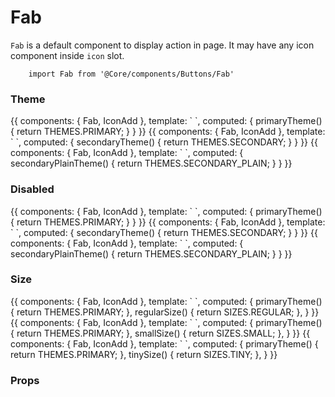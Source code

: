 
<Meta title="Components API|Fab" />

# Fab

`Fab` is a default component to display action in page. It may have any icon component inside `icon` slot.

```
    import Fab from '@Core/components/Buttons/Fab'
```

### Theme
<Preview>
    <Story name="primary">
        {{
            components: { Fab, IconAdd },
            template: `
                <Fab :theme="primaryTheme">
                    <template #icon="{ fillColor, isHovered }">
                        <IconAdd :fill-color="fillColor" />
                    </template>
                </Fab>
            `,
            computed: {
                primaryTheme() {
                    return THEMES.PRIMARY;
                }
            }
        }}
    </Story>
    <Story name="secondary">
        {{
            components: { Fab, IconAdd },
            template: `
                <Fab :theme="secondaryTheme">
                    <template #icon="{ fillColor, isHovered }">
                        <IconAdd :fill-color="fillColor" />
                    </template>
                </Fab>
            `,
            computed: {
                secondaryTheme() {
                    return THEMES.SECONDARY;
                }
            }
        }}
    </Story>
    <Story name="secondary-plain">
        {{
            components: { Fab, IconAdd },
            template: `
                <Fab :theme="secondaryPlainTheme">
                    <template #icon="{ fillColor, isHovered }">
                        <IconAdd :fill-color="fillColor" />
                    </template>
                </Fab>
            `,
            computed: {
                secondaryPlainTheme() {
                    return THEMES.SECONDARY_PLAIN;
                }
            }
        }}
    </Story>
</Preview>

### Disabled

<Preview>
    <Story name="disabled-primary">
        {{
            components: { Fab, IconAdd },
            template: `
                <Fab :disabled="true" :theme="primaryTheme">
                    <template #icon="{ fillColor, isHovered }">
                        <IconAdd :fill-color="fillColor" />
                    </template>
                </Fab>
            `,
            computed: {
                primaryTheme() {
                    return THEMES.PRIMARY;
                }
            }
        }}
    </Story>
    <Story name="disabled-secondary">
        {{
            components: { Fab, IconAdd },
            template: `
                <Fab :disabled="true" :theme="secondaryTheme">
                    <template #icon="{ fillColor, isHovered }">
                        <IconAdd :fill-color="fillColor" />
                    </template>
                </Fab>
            `,
            computed: {
                secondaryTheme() {
                    return THEMES.SECONDARY;
                }
            }
        }}
    </Story>
    <Story name="disabled-secondary-plain">
        {{
            components: { Fab, IconAdd },
            template: `
                <Fab :disabled="true" :theme="secondaryPlainTheme">
                    <template #icon="{ fillColor, isHovered }">
                        <IconAdd :fill-color="fillColor" />
                    </template>
                </Fab>
            `,
            computed: {
                secondaryPlainTheme() {
                    return THEMES.SECONDARY_PLAIN;
                }
            }
        }}
    </Story>
</Preview>

### Size

<Preview>
    <Story name="regular">
        {{
            components: { Fab, IconAdd },
            template: `
                <Fab :theme="primaryTheme" :size="regularSize">
                    <template #icon="{ fillColor, isHovered }">
                        <IconAdd :fill-color="fillColor" />
                    </template>
                </Fab>
            `,
            computed: {
                primaryTheme() {
                    return THEMES.PRIMARY;
                },
                regularSize() {
                    return SIZES.REGULAR;
                },
            }
        }}
    </Story>
    <Story name="small">
        {{
            components: { Fab, IconAdd },
            template: `
                <Fab :theme="primaryTheme" :size="smallSize">
                    <template #icon="{ fillColor, isHovered }">
                        <IconAdd :fill-color="fillColor" />
                    </template>
                </Fab>
            `,
            computed: {
                primaryTheme() {
                    return THEMES.PRIMARY;
                },
                smallSize() {
                    return SIZES.SMALL;
                },
            }
        }}
    </Story>
    <Story name="tiny">
        {{
            components: { Fab, IconAdd },
            template: `
                <Fab :theme="primaryTheme" :size="tinySize">
                    <template #icon="{ fillColor, isHovered }">
                        <IconAdd :fill-color="fillColor" />
                    </template>
                </Fab>
            `,
            computed: {
                primaryTheme() {
                    return THEMES.PRIMARY;
                },
                tinySize() {
                    return SIZES.TINY;
                },
            }
        }}
    </Story>
</Preview>

### Props

<Props of={Fab} />
